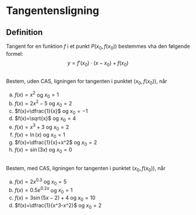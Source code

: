 # Tangentensligning

## Definition
Tangent for en funktion $f$ i et punkt $P(x_0, f(x_0))$ bestemmes vha den følgende formel:
$$
y = f'(x_0) \cdot (x-x_0) + f(x_0)
$$

##
Bestem, uden CAS, ligningen for tangenten i punktet $(x_0, f(x_0))$, når

a. $f(x)=x^2$ og $x_0=1$
b. $f(x)=2x^2-5$ og $x_0=2$
c. $f(x)=\dfrac{1}{x}$ og $x_0=-1$
d. $f(x)=\sqrt{x}$ og $x_0=4$
e. $f(x)=x^3+3$ og $x_0=2$    
f. $f(x)=\ln(x)$ og $x_0=1$    
g. $f(x)=\dfrac{1}{x}+x^2$ og $x_0=2$    
h. $f(x)=\sin(3x)$ og $x_0=0$    

##
Bestem, med CAS, ligningen for tangenten i punktet $(x_0, f(x_0))$, når

a. $f(x)=2x^{0.3}$ og $x_0=5$
b. $f(x)=0.5e^{0.2x}$ og $x_0=1$
c. $f(x)=3\sin(5x-2)+4$ og $x_0=10$
d. $f(x)=\dfrac{1}{x^3-x^2}$ og $x_0=2$